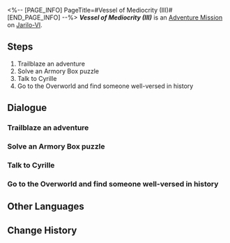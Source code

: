 <%-- [PAGE_INFO]
PageTitle=#Vessel of Mediocrity (III)#
[END_PAGE_INFO] --%>
{{Stub|Dialogue.}}
{{Mission Infobox
|id            = 2011409
|title         = 
|image         = <!--Mission Vessel of Mediocrity (III).png-->
|type          = Adventure
|event_name    = 
|chapter       = 
|requirements  = 
* [[Trailblaze Mission]] ''[[Silent Galaxy]]'' completed
* [[Adventure Mission]] ''[[Vessel of Mediocrity (II)]]'' completed
|summary       = You uncovered the reason behind Cyrille's tormented existence and helped her find peace.<br />Hopefully, she can bid farewell to her bleak fate and find solace in eternal sleep.
|characters    = Trailblazer
|startLocation = [[Jarilo-VI]] - [[Everwinter Hill]]
|world         = Jarilo-VI
|area          = Everwinter Hill
|prev          = Vessel of Mediocrity (II)
|next          = 
|rewards       = Trailblaze EXP*100; Stellar Jade*30; Adventure Log*3; Shield (Item)*100; Cyrille (Readable)*1 { text = Cyrille: Cyrille "The Fool" }; Credit*7,000
}}
'''''Vessel of Mediocrity (III)''''' is an [[Adventure Mission]] on [[Jarilo-VI]].

==Steps==
# Trailblaze an adventure
# Solve an Armory Box puzzle
# Talk to Cyrille
# Go to the Overworld and find someone well-versed in history

<!--
==Gameplay Notes==

--><!--
==Trial Character==

-->
==Dialogue==
{{Stub Dialogue}}

===Trailblaze an adventure===
{{Mission Description|type=adventure|location=Everwinter Hill|Those on the Path of Trailblaze will encounter all kinds of strange people and odd anecdotes during the journey. Not only do these trivial stories fill up trailblazers' journals, but they also deepen their connections to all worlds.}}
{{Dialogue Start}}
:{{tx}}
{{Dialogue End}}

===Solve an Armory Box puzzle===
{{Mission Description|type=adventure|location=Everwinter Hill|update|In the farthest northern reaches of Belobog, you reunite with Cyrille... Or at least, her phantom.<br />She seems to be lost in an abyss of pain, and you want to help her break free.<br />Release her from the grips of this puzzle for one last time.}}
{{Dialogue Start}}
:{{tx}}
{{Dialogue End}}

===Talk to Cyrille===
{{Mission Description|type=adventure|location=Everwinter Hill|update|In the farthest northern reaches of Belobog, you reunite with Cyrille... Or at least, her phantom.<br />With the final puzzle solved, you've run out of possible ways to help her.<br />Talk with Cyrille, and be her final audience.}}
{{Dialogue Start}}
:{{tx}}
{{Dialogue End}}

===Go to the Overworld and find someone well-versed in history===
{{Mission Description|type=adventure|location=Administrative District|update|You helped Cyrille to find eternal peace.<br />But you hunger for answers deep inside &mdash; how did she turn into a tortured phantom? Why was she bound by these mysterious armory boxes?<br />You have to find someone familiar with Belobog's history to get to the bottom of this.}}
{{Dialogue Start}}
:{{tx}}
{{Dialogue End}}

==Other Languages==
{{Other Languages
|en   = Vessel of Mediocrity (III)
|zhs  = 庸人的容器•其三
|zht  = 庸人的容器•其三
|ja   = 凡人の容器・その3
|ko   = 어리석은 자의 용기(容器)•3
|es   = Recipiente de la mediocridad&nbsp;III
|fr   = Réceptacle de médiocrité (III)
|ru   = Сосуд заурядности III
|th   = ภาชนะแห่งสามัญ 3
|vi   = Rương Của Kẻ Tầm Thường-3
|de   = Behältnis des Mittelmaßes (Teil 3)
|id   = Wadah Orang Biasa (Bagian III)
|pt   = Recipiente da Mediocridade (III)
}}

==Change History==
{{Change History|1.0}}
